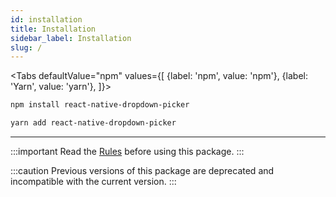 ```yaml
---
id: installation
title: Installation
sidebar_label: Installation
slug: /
---
```



<Tabs
  defaultValue="npm"
  values={[
    {label: 'npm', value: 'npm'},
    {label: 'Yarn', value: 'yarn'},
  ]}>
<TabItem value="npm">

```bash
npm install react-native-dropdown-picker
```

</TabItem>
<TabItem value="yarn">

```bash
yarn add react-native-dropdown-picker
```

</TabItem>
</Tabs>

---

:::important
Read the [Rules](5.1/rules) before using this package.
:::

:::caution
Previous versions of this package are deprecated and incompatible with the current version.
:::